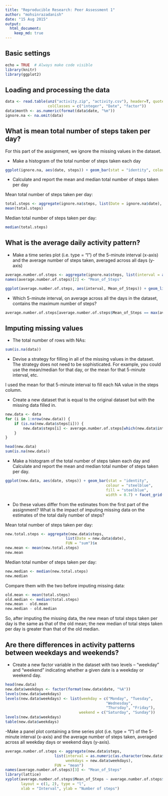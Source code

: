 ```yaml
---
title: "Reproducible Research: Peer Assessment 1"
author: "mohsinrazadanish"
date: "15 Aug 2015"
output: 
  html_document:
    keep_md: true
---
```


## Basic settings
```r
echo = TRUE  # Always make code visible
library(knitr)
library(ggplot2)
```

## Loading and processing the data
```r
data <- read.table(unz("activity.zip", "activity.csv"), header=T, quote="\"", sep=",", 
                   colClasses = c("integer", "Date", "factor"))
data$month <- as.numeric(format(data$date, "%m"))
ignore.na <- na.omit(data)

```

## What is mean total number of steps taken per day?

For this part of the assignment, we ignore the missing values in the dataset.

- Make a histogram of the total number of steps taken each day

```r

ggplot(ignore.na, aes(date, steps)) + geom_bar(stat = "identity", colour = "steelblue", fill = "steelblue", width = 0.7) + facet_grid(. ~ month, scales = "free") + labs(title = "Histogram of Total Number of Steps Taken Each Day", x = "Date", y = "Total number of steps")

```

- Calculate and report the mean and median total number of steps taken per day

Mean total number of steps taken per day:

```r
total.steps <- aggregate(ignore.na$steps, list(Date = ignore.na$date), FUN = "sum")$x
mean(total.steps)

```

Median total number of steps taken per day:

```r
median(total.steps)

```

## What is the average daily activity pattern?

- Make a time series plot (i.e. type = "l") of the 5-minute interval (x-axis) and the average number of steps taken, averaged across all days (y-axis)

```r
average.number.of.steps <- aggregate(ignore.na$steps, list(interval = as.numeric(as.character(ignore.na$interval))), FUN = "mean")
names(average.number.of.steps)[2] <- "Mean_of_Steps"

ggplot(average.number.of.steps, aes(interval, Mean_of_Steps)) + geom_line(color = "steelblue", size = 0.8) + labs(title = "Time Series Plot of the 5-minute Interval", x = "5-minute intervals", y = "Average Number of Steps Taken")

```

- Which 5-minute interval, on average across all the days in the dataset, contains the maximum number of steps?

```r
average.number.of.steps[average.number.of.steps$Mean_of_Steps == max(average.number.of.steps$Mean_of_Steps), ]

```

## Imputing missing values

- The total number of rows with NAs:

```r
sum(is.na(data))
```

- Devise a strategy for filling in all of the missing values in the dataset. The strategy does not need to be sophisticated. For example, you could use the mean/median for that day, or the mean for that 5-minute interval, etc.

I used the mean for that 5-minute interval to fill each NA value in the steps column.

- Create a new dataset that is equal to the original dataset but with the missing data filled in.

```r
new.data <- data 
for (i in 1:nrow(new.data)) {
    if (is.na(new.data$steps[i])) {
        new.data$steps[i] <- average.number.of.steps[which(new.data$interval[i] == average.number.of.steps$interval), ]$Mean_of_Steps
    }
}

head(new.data)
sum(is.na(new.data))

```

- Make a histogram of the total number of steps taken each day and Calculate and report the mean and median total number of steps taken per day.

```r
ggplot(new.data, aes(date, steps)) + geom_bar(stat = "identity",
                                             colour = "steelblue",
                                             fill = "steelblue",
                                             width = 0.7) + facet_grid(. ~ month, scales = "free") + labs(title = "Histogram of Total Number of Steps Taken Each Day (no missing data)", x = "Date", y = "Total number of steps")

```

- Do these values differ from the estimates from the first part of the assignment? What is the impact of imputing missing data on the estimates of the total daily number of steps?

Mean total number of steps taken per day:

```r
new.total.steps <- aggregate(new.data$steps, 
                           list(Date = new.data$date), 
                           FUN = "sum")$x
new.mean <- mean(new.total.steps)
new.mean

```

Median total number of steps taken per day:

```r
new.median <- median(new.total.steps)
new.median

```

Compare them with the two before imputing missing data:

```r
old.mean <- mean(total.steps)
old.median <- median(total.steps)
new.mean - old.mean
new.median - old.median

```

So, after imputing the missing data, the new mean of total steps taken per day is the same as that of the old mean; the new median of total steps taken per day is greater than that of the old median.

## Are there differences in activity patterns between weekdays and weekends?

- Create a new factor variable in the dataset with two levels -- "weekday" and "weekend" indicating whether a given date is a weekday or weekend day.

```r
head(new.data)
new.data$weekdays <- factor(format(new.data$date, "%A"))
levels(new.data$weekdays)
levels(new.data$weekdays) <- list(weekday = c("Monday", "Tuesday",
                                             "Wednesday", 
                                             "Thursday", "Friday"),
                                 weekend = c("Saturday", "Sunday"))
levels(new.data$weekdays)
table(new.data$weekdays)

```

-Make a panel plot containing a time series plot (i.e. type = "l") of the 5-minute interval (x-axis) and the average number of steps taken, averaged across all weekday days or weekend days (y-axis).

```r
average.number.of.steps <- aggregate(new.data$steps, 
                      list(interval = as.numeric(as.character(new.data$interval)), 
                           weekdays = new.data$weekdays),
                      FUN = "mean")
names(average.number.of.steps)[3] <- "Mean_of_Steps"
library(lattice)
xyplot(average.number.of.steps$Mean_of_Steps ~ average.number.of.steps$interval | average.number.of.steps$weekdays, 
       layout = c(1, 2), type = "l", 
       xlab = "Interval", ylab = "Number of steps")
```
